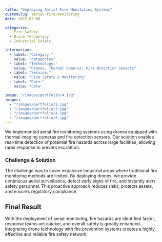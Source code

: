 ```yaml
---
title: "Deploying Aerial Fire Monitoring Systems"
customSlug: aerial-fire-monitoring
date: 2025-05-08

categories:
  - Fire Safety
  - Drone Technology
  - Industrial Safety

information:
  - label: "Category:"
    value: "categories"
  - label: "Technology:"
    value: "Drones, Thermal Cameras, Fire Detection Sensors"
  - label: "Service:"
    value: "Fire Safety & Monitoring"
  - label: "Date:"
    value: "date"

image: "/images/portfolio/4.jpg"
images:
  - "/images/portfolio/2.jpg"
  - "/images/portfolio/3.jpg"
  - "/images/portfolio/4.jpg"
  - "/images/portfolio/5.jpg"
---
```


We implemented aerial fire monitoring systems using drones equipped with thermal imaging cameras and fire detection sensors. Our solution enables real-time detection of potential fire hazards across large facilities, allowing rapid response to prevent escalation.

### Challenge & Solution

The challenge was to cover expansive industrial areas where traditional fire monitoring methods are limited. By deploying drones, we provide continuous aerial surveillance, detect early signs of fire, and instantly alert safety personnel. This proactive approach reduces risks, protects assets, and ensures regulatory compliance.

## Final Result

With the deployment of aerial monitoring, fire hazards are identified faster, response teams act quicker, and overall safety is greatly enhanced. Integrating drone technology with fire prevention systems creates a highly effective and reliable fire safety network.
